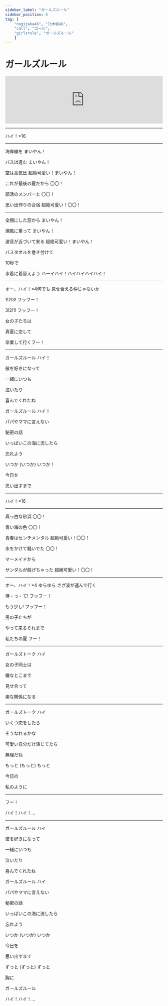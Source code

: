 ```yaml
---
sidebar_label: "ガールズルール"
sidebar_position: 6
tag: [
    "nogizaka46", "乃木坂46",
    "call", "コール",
    "girlsrule", "ガールズルール"
    ]
---
```


# ガールズルール

<iframe src="https://open.spotify.com/embed/track/6fZnP5rYZ4vH2ZIz8wmY3V?utm_source=generator" width="100%" height="152" frameBorder="0" allowfullscreen="" allow="autoplay; clipboard-write; encrypted-media; fullscreen; picture-in-picture" loading="lazy" />

<iframe width="1280" height="720"  src="https://www.youtube.com/embed/XpRB10G_qxo" title="ガールズルール　コール" frameborder="0" allow="accelerometer; autoplay; clipboard-write; encrypted-media; gyroscope; picture-in-picture; web-share" referrerpolicy="strict-origin-when-cross-origin" loading="lazy" allowfullscreen></iframe>

---

<CallHighlight>ハイ！×16</CallHighlight>

---

海岸線を <CallHighlight>まいやん！</CallHighlight>

バスは進む <CallHighlight>まいやん！</CallHighlight>

空は高気圧 <CallHighlight>超絶可愛い！まいやん！</CallHighlight>

これが最後の夏だから <CallHighlight>〇〇！</CallHighlight>

部活のメンバーと <CallHighlight>〇〇！</CallHighlight>

思い出作りの合宿 <CallHighlight>超絶可愛い！〇〇！</CallHighlight>

---

全開にした窓から  <CallHighlight>まいやん！</CallHighlight>

潮風に乗って  <CallHighlight>まいやん！</CallHighlight>

波音が近づいて来る <CallHighlight>超絶可愛い！まいやん！</CallHighlight>

バスタオルを巻き付けて

10秒で

水着に着替えよう <CallHighlight> ハーイハイ！ハイハイハイハイ！</CallHighlight>

---

<CallHighlight>オー、ハイ！×4</CallHighlight>何でも 見せ合える仲じゃないか

1!2!3! <CallHighlight>フッフー！</CallHighlight>

3!2!1! <CallHighlight>フッフー！</CallHighlight>

女の子たちは

真夏に恋して

卒業して行く<CallHighlight>フー！</CallHighlight>

---

ガールズルール <CallHighlight>ハイ！</CallHighlight>

彼を好きになって

一緒にいつも

泣いたり

喜んでくれたね

ガールズルール  <CallHighlight>ハイ！</CallHighlight>

パパやママに言えない

秘密の話

いっぱいこの海に流したら

忘れよう

いつか (いつか) <CallHighlight> いつか！</CallHighlight>

今日を

思い出すまで

---

<CallHighlight>ハイ！×16</CallHighlight>

---

真っ白な砂浜 <CallHighlight>〇〇！</CallHighlight>

青い海の色 <CallHighlight>〇〇！</CallHighlight>

青春はセンチメンタル <CallHighlight>超絶可愛い！〇〇！</CallHighlight>

水をかけて騒いでた <CallHighlight>〇〇！</CallHighlight>

マーメイドから

サンダルが脱げちゃった <CallHighlight>超絶可愛い！〇〇！</CallHighlight>

---

<CallHighlight>オー、ハイ！×4</CallHighlight> ゆらゆら さざ波が運んで行く

待・っ・て! <CallHighlight>フッフー！</CallHighlight>

もう少し! <CallHighlight>フッフー！</CallHighlight>

男の子たちが

やって来るそれまで

私たちの夏 <CallHighlight>フー！</CallHighlight>

---

ガールズトーク <CallHighlight>ハイ</CallHighlight>

女の子同士は

嫌なとこまで

見せ合って

楽な関係になる

---

ガールズトーク <CallHighlight>ハイ</CallHighlight>

いくつ恋をしたら

そうなれるかな

可愛い自分だけ演じてたら

無理だね

もっと (もっと) <CallHighlight>もっと</CallHighlight>

今日の

私のように

---

<CallHighlight>フー！</CallHighlight>

<CallHighlight>ハイ！ハイ！…</CallHighlight>

---

ガールズルール <CallHighlight>ハイ</CallHighlight>

彼を好きになって

一緒にいつも

泣いたり

喜んでくれたね

ガールズルール <CallHighlight>ハイ</CallHighlight>

パパやママに言えない

秘密の話

いっぱいこの海に流したら

忘れよう

いつか (いつか) <CallHighlight>いつか</CallHighlight>

今日を

思い出すまで

ずっと (ずっと) <CallHighlight>ずっと</CallHighlight>

胸に

ガールズルール

<CallHighlight>ハイ！ハイ！…</CallHighlight>
